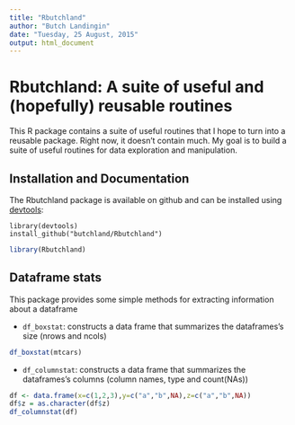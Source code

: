 ```yaml
---
title: "Rbutchland"
author: "Butch Landingin"
date: "Tuesday, 25 August, 2015"
output: html_document
---
```


Rbutchland: A suite of useful and (hopefully) reusable routines
=====================

This R package contains a suite of useful routines that I hope
to turn into a reusable package. Right now, it doesn't contain
much. My goal is to build a suite of useful routines 
for data exploration and manipulation.

Installation and Documentation
------------

The Rbutchland package is available on github and can be installed using
[devtools](https://github.com/hadley/devtools):

```
library(devtools)
install_github("butchland/Rbutchland")
```
```r
library(Rbutchland)
```


Dataframe stats
-----------------

This package provides some simple methods for extracting information
about a dataframe

* `df_boxstat`: constructs a data frame that summarizes the dataframes's
size (nrows and ncols)

```r
df_boxstat(mtcars)
```
* `df_columnstat`: constructs a data frame that summarizes the dataframes's
columns (column names, type and count(NAs))
```r
df <- data.frame(x=c(1,2,3),y=c("a","b",NA),z=c("a","b",NA))
df$z = as.character(df$z)
df_columnstat(df)
```


